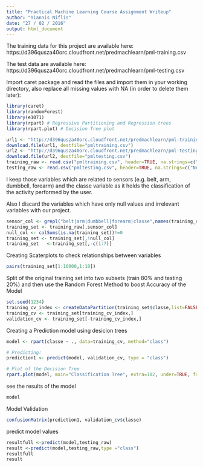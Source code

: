 ---
title: "Practical Machine Learning Course Assignment Writeup"
author: "Yiannis Niflis"
date: "27 / 02 / 2016"
output: html_document
---



The training data for this project are available here: https://d396qusza40orc.cloudfront.net/predmachlearn/pml-training.csv

The test data are available here: https://d396qusza40orc.cloudfront.net/predmachlearn/pml-testing.csv

Import caret package and read the files and import them in your working directory, also replace all missing values with NA (in order to delete them later):

```{r}
library(caret)
library(randomForest)
library(e1071)
library(rpart) # Regressive Partitioning and Regression trees
library(rpart.plot) # Decision Tree plot

url1 <- "http://d396qusza40orc.cloudfront.net/predmachlearn/pml-training.csv"
download.file(url1, destfile="pmltraining.csv")
url2 <- "http://d396qusza40orc.cloudfront.net/predmachlearn/pml-testing.csv"
download.file(url2, destfile="pmltesting.csv")
training_raw <- read.csv("pmltraining.csv", header=TRUE, na.strings=c("NA","#DIV/0!", ""))
testing_raw <- read.csv("pmltesting.csv", header=TRUE, na.strings=c("NA","#DIV/0!", ""))

```

I keep those variables which are related to sensors (e.g. belt, arm, dumbbell, forearm) and the classe variable as it holds the classification of the activity performed by the user.

Also I discard the variables which have only null values and irrelevant variables with our project.
```{r}
sensor_col <- grepl("belt|arm|dumbbell|forearm|classe",names(training_raw))
training_set <- training_raw[,sensor_col]
null_col <- colSums(is.na(training_set))!=0
training_set <- training_set[,!null_col]
training_set   <-training_set[,-c(1:7)]

```

Creating Scaterplots to check relationships between variables


```{r}

pairs(training_set[1:10000,1:10])


```

Split of the original training set into two subsets (train 80% and testing 20%) and then use the Random Forest Method to boost Accuracy of the Model

```{r}

set.seed(1234)
training_cv_index <- createDataPartition(training_set$classe,list=FALSE ,p=0.8)
training_cv <- training_set[training_cv_index,]
validation_cv <- training_set[-training_cv_index,]

```

Creating a Prediction model using desicion trees
```{r}


model <- rpart(classe ~ ., data=training_cv, method="class")

# Predicting:
prediction1 <- predict(model, validation_cv, type = "class")

# Plot of the Decision Tree
rpart.plot(model, main="Classification Tree", extra=102, under=TRUE, faclen=0)

```

see the results of the model

```{r}

model


```

Model Validation

```{r}

confusionMatrix(prediction1, validation_cv$classe)

```


predict model values

```{r}
resultfull <-predict(model,testing_raw)
result <-predict(model,testing_raw,type ="class")
resultfull
result

```


